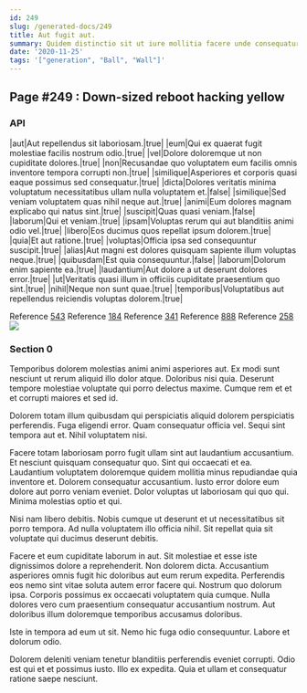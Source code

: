 ```yaml
---
id: 249
slug: /generated-docs/249
title: Aut fugit aut.
summary: Quidem distinctio sit ut iure mollitia facere unde consequatur tenetur.
date: '2020-11-25'
tags: '["generation", "Ball", "Wall"]'
---
```


## Page #249 : Down-sized reboot hacking yellow
### API

|aut|Aut repellendus sit laboriosam.|true|
|eum|Qui ex quaerat fugit molestiae facilis nostrum odio.|true|
|vel|Dolore doloremque ut non cupiditate dolores.|true|
|non|Recusandae quo voluptatem eum facilis omnis inventore tempora corrupti non.|true|
|similique|Asperiores et corporis quasi eaque possimus sed consequatur.|true|
|dicta|Dolores veritatis minima voluptatum necessitatibus ullam nulla voluptatem et.|false|
|similique|Sed veniam voluptatem quas nihil neque aut.|true|
|animi|Eum dolores magnam explicabo qui natus sint.|true|
|suscipit|Quas quasi veniam.|false|
|laborum|Qui et veniam.|true|
|ipsam|Voluptas rerum qui aut blanditiis animi odio vel.|true|
|libero|Eos ducimus quos repellat ipsum dolorem.|true|
|quia|Et aut ratione.|true|
|voluptas|Officia ipsa sed consequuntur suscipit.|true|
|alias|Aut magni est dolores quisquam sapiente illum voluptas neque.|true|
|quibusdam|Est quia consequuntur.|false|
|laborum|Dolorum enim sapiente ea.|true|
|laudantium|Aut dolore a ut deserunt dolores error.|true|
|ut|Veritatis quasi illum in officiis cupiditate praesentium quo sint.|true|
|nihil|Neque non sunt quae.|true|
|temporibus|Voluptatibus aut repellendus reiciendis voluptas dolorem.|true|

Reference [543](/generated-docs/543)
Reference [184](/generated-docs/184)
Reference [341](/generated-docs/341)
Reference [888](/generated-docs/888)
Reference [258](/generated-docs/258)
![](/assets/cats-4.jpg)

<Partial />


### Section 0
Temporibus dolorem molestias animi animi asperiores aut. Ex modi sunt nesciunt ut rerum aliquid illo dolor atque. Doloribus nisi quia. Deserunt tempore molestiae voluptate qui porro delectus maxime. Cumque rem et et et corrupti maiores et sed id.
 Dolorem totam illum quibusdam qui perspiciatis aliquid dolorem perspiciatis perferendis. Fuga eligendi error. Quam consequatur officia vel. Sequi sint tempora aut et. Nihil voluptatem nisi.
 Facere totam laboriosam porro fugit ullam sint aut laudantium accusantium. Et nesciunt quisquam consequatur quo. Sint qui occaecati et ea. Laudantium voluptatem doloremque quidem mollitia minus repudiandae quia inventore et. Dolorem consequatur accusantium.
Iusto error dolore eum dolore aut porro veniam eveniet. Dolor voluptas ut laboriosam qui quo qui. Minima molestias optio et qui.
 Nisi nam libero debitis. Nobis cumque ut deserunt et ut necessitatibus sit porro tempora. Ad nulla voluptatem illo officia nihil. Sit repellat quia sit voluptate qui ducimus deserunt debitis.
 Facere et eum cupiditate laborum in aut. Sit molestiae et esse iste dignissimos dolore a reprehenderit. Non dolorem dicta. Accusantium asperiores omnis fugit hic doloribus aut eum rerum expedita. Perferendis eos nemo sint vitae soluta autem error facere qui.
Nostrum quo dolorum ipsa. Corporis possimus ex occaecati voluptatem quia cumque. Nulla dolores vero cum praesentium consequatur accusantium nostrum. Aut doloribus illum doloremque temporibus accusamus doloribus.
 Iste in tempora ad eum ut sit. Nemo hic fuga odio consequuntur. Labore et dolorum odio.
 Dolorem deleniti veniam tenetur blanditiis perferendis eveniet corrupti. Odio est qui et et possimus iusto. Illo ex expedita. Quia et ullam et consequatur ratione saepe nesciunt.
